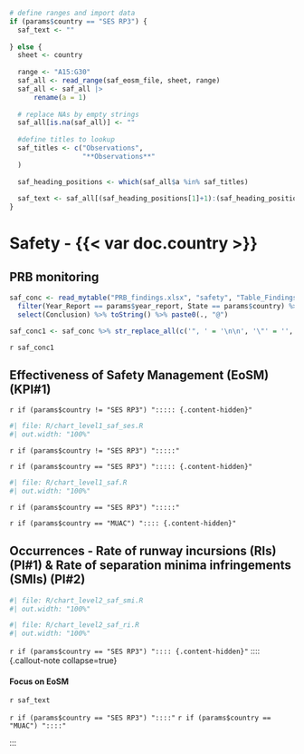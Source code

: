```r
# define ranges and import data
if (params$country == "SES RP3") {
  saf_text <- ""
  
} else {
  sheet <- country
  
  range <- "A15:G30"
  saf_all <- read_range(saf_eosm_file, sheet, range) 
  saf_all <- saf_all |> 
      rename(a = 1) 
  
  # replace NAs by empty strings
  saf_all[is.na(saf_all)] <- ""
  
  #define titles to lookup
  saf_titles <- c("Observations",
                  "**Observations**"
  )
  
  saf_heading_positions <- which(saf_all$a %in% saf_titles)
  
  saf_text <- saf_all[(saf_heading_positions[1]+1):(saf_heading_positions[1]+1), 1]
}

```

# Safety - {{< var doc.country >}}

::: {#container-saf-prb}

## PRB monitoring
:::: {#concl-saf}
```r
saf_conc <- read_mytable("PRB_findings.xlsx", "safety", "Table_Findings_safety") %>%
  filter(Year_Report == params$year_report, State == params$country) %>%
  select(Conclusion) %>% toString() %>% paste0(., "@")

saf_conc1 <- saf_conc %>% str_replace_all(c('", ' = '\n\n', '\"' = '', '\n\n\n' = '\n\n')) %>% str_replace(fixed('c('), '') %>%  str_replace(fixed(')@'), '\n')
```

`r saf_conc1`
::::
:::

::: {#container-saf-indicators}

## Effectiveness of Safety Management (EoSM) (KPI#1)

:::: {layout="[ 20, 60, 20 ]"}

::::: {#empty-div}
:::::

::::: {#chart-saf}
`r if (params$country != "SES RP3") "::::: {.content-hidden}"`
```r
#| file: R/chart_level1_saf_ses.R
#| out.width: "100%"
```
`r if (params$country != "SES RP3") ":::::"`

`r if (params$country == "SES RP3") "::::: {.content-hidden}"`
```r
#| file: R/chart_level1_saf.R
#| out.width: "100%"
```
`r if (params$country == "SES RP3") ":::::"`
:::::
::::

`r if (params$country == "MUAC") ":::: {.content-hidden}"`

## Occurrences - Rate of runway incursions (RIs) (PI#1) & Rate of separation minima infringements (SMIs) (PI#2)

:::: {layout="[ 50, 50 ]"}

::::: {#chart-saf-smi}
```r
#| file: R/chart_level2_saf_smi.R
#| out.width: "100%"
```
:::::

::::: {#chart-saf-ri}
```r
#| file: R/chart_level2_saf_ri.R
#| out.width: "100%"
```
:::::

::::

`r if (params$country == "SES RP3") ":::: {.content-hidden}"`
:::: {.callout-note collapse=true}

#### Focus on EoSM

`r saf_text`

::::
`r if (params$country == "SES RP3") "::::"`
`r if (params$country == "MUAC") "::::"`

:::





